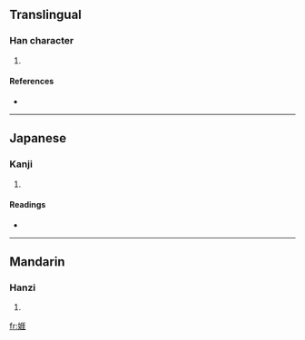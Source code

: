 ==Translingual==

===Han character===
{{Han char|rn=38|rad=女|as=08|sn=11|four=4141<sub>4</sub>|canj=女一土土 (VMGG)}}

# {{defn|Han|sort=女08}}

====References====
* {{Han ref|kx=0263.450|dkj=06380|dj=0530.300|hdz=21056.140|uh=5A3E|ud=23102|bh=D4E4|bd=54500}}

----

==Japanese==

===Kanji===
{{ja-kanji|grade=|rs=女08}}

# {{defn|Japanese|sort=女08}}

====Readings====
* {{ja-readings|on=[[がい]] (gai), [[げ]] (ge), [[ごう]] (gō), [[きょう]] (kyō)|kun=[[よろこぶ]] (yorokobu), [[みめよい]] (mimeyoi)}}

----

==Mandarin==

===Hanzi===
{{cmn-hanzi|pin=[[ǎi]] ([[ai3]])|wg=ai<sup>3</sup>}}

# {{defn|Mandarin|sort=女08}}

[[fr:娾]]